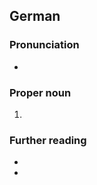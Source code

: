 ==German==

===Pronunciation===
* {{IPA|de|/ˈʃtʁaːlzʊnt/|/ʃtʁaːlˈzʊnt/}}

===Proper noun===
{{head|de|proper nouns}}

# {{place|de|independent city|s/Mecklenburg-Vorpommern|c/Germany|t1=Stralsund}}

===Further reading===
* {{pedia}}
* {{pedia|lang=de}}